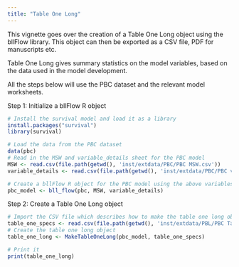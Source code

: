 ```yaml
---
title: "Table One Long"
---
```


This vignette goes over the creation of a Table One Long object using the 
bllFlow library. This object can then be exported as a CSV file, PDF for manuscripts
etc.

Table One Long gives summary statistics on the model variables, based on the
data used in the model development.

All the steps below will use the PBC dataset and the relevant model worksheets.

Step 1: Initialize a bllFlow R object
``` R
# Install the survival model and load it as a library
install.packages("survival")
library(survival)

# Load the data from the PBC dataset
data(pbc)
# Read in the MSW and variable_details sheet for the PBC model
MSW <- read.csv(file.path(getwd(), 'inst/extdata/PBC/PBC MSW.csv'))
variable_details <- read.csv(file.path(getwd(), 'inst/extdata/PBC/PBC variable details.csv'))

# Create a bllFlow R object for the PBC model using the above variables as args
pbc_model <- bll_flow(pbc, MSW, variable_details)
```

Step 2: Create a Table One Long object
```R
# Import the CSV file which describes how to make the table one long object
table_one_specs <- read.csv(file.path(getwd(), 'inst/extdata/PBL/PBC Table Specs.csv'))
# Create the table one long object
table_one_long <- MakeTableOneLong(pbc_model, table_one_specs)

# Print it
print(table_one_long)
```